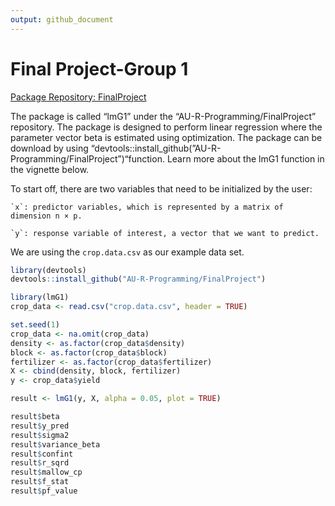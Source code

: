 ---
output: github_document
---
# Final Project-Group 1

[Package Repository: FinalProject](https://github.com/AU-R-Programming/FinalProject)

The package is called "lmG1" under the "AU-R-Programming/FinalProject" repository. 
The package is designed to perform linear regression where the parameter vector
beta is estimated using optimization. The package can be download by using
"devtools::install_github("AU-R-Programming/FinalProject")"function. Learn more about 
the lmG1 function in the vignette below.

To start off, there are two variables that need to be initialized by the user: 

    `x`: predictor variables, which is represented by a matrix of dimension n × p.
    
    `y`: response variable of interest, a vector that we want to predict.

We are using the `crop.data.csv` as our example data set. 

```{r linear_regression_preprocess, warning = FALSE, message = FALSE}
library(devtools)
devtools::install_github("AU-R-Programming/FinalProject")

library(lmG1)
crop_data <- read.csv("crop.data.csv", header = TRUE)

set.seed(1)
crop_data <- na.omit(crop_data)
density <- as.factor(crop_data$density)
block <- as.factor(crop_data$block)
fertilizer <- as.factor(crop_data$fertilizer)
X <- cbind(density, block, fertilizer)
y <- crop_data$yield
```

```{r linear_regression_plots, warning = FALSE, message = FALSE}
result <- lmG1(y, X, alpha = 0.05, plot = TRUE)
```

```{r linear_regression_results, warning = FALSE, message = FALSE}
result$beta
result$y_pred
result$sigma2
result$variance_beta
result$confint
result$r_sqrd
result$mallow_cp
result$f_stat
result$pf_value
```
